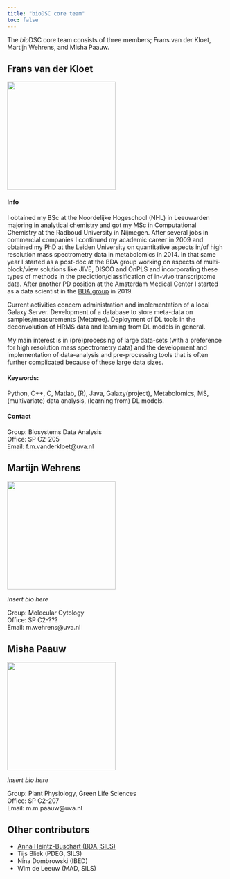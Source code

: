 ```yaml
---
title: "bioDSC core team"
toc: false
---
```


The *bio*DSC core team consists of three members; Frans van der Kloet, Martijn Wehrens, and Misha Paauw. 

## Frans van der Kloet

<img src="images/frans.png" width="250" height="250" />

#### Info

I obtained my BSc at the Noordelijke Hogeschool (NHL) in Leeuwarden majoring in analytical chemistry and got my MSc in Computational Chemistry at the Radboud University in Nijmegen. After several jobs in commercial companies I continued my academic career in 2009 and obtained my PhD at the Leiden University on quantitative aspects in/of high resolution mass spectrometry data in metabolomics in 2014. In that same year I started as a post-doc at the BDA group working on aspects of multi-block/view solutions like JIVE, DISCO and OnPLS and incorporating these types of methods in the prediction/classification of in-vivo transcriptome data. After another PD position at the Amsterdam Medical Center I started as a data scientist in the [BDA group](https://bdagroup.nl){target="_blank"} in 2019. 

Current activities concern administration and implementation of a local Galaxy Server. Development of a database to store meta-data on samples/measurements (Metatree). Deployment of DL tools in the deconvolution of HRMS data and learning from DL models in general.

My main interest is in (pre)processing of large data-sets (with a preference for high resolution mass spectrometry data) and the development and implementation of data-analysis and pre-processing tools that is often further complicated because of these large data sizes.

#### Keywords:
Python, C++, C, Matlab, (R), Java, Galaxy(project), Metabolomics, MS, (multivariate) data analysis, (learning from) DL models.

#### Contact
Group: Biosystems Data Analysis  
Office: SP C2-205  
Email: f.m.vanderkloet@uva.nl  

## Martijn Wehrens

<img src="images/Martijn-Wehrens-300x300.jpg" width="250" height="250" />


*insert bio here*

Group: Molecular Cytology  
Office: SP C2-???  
Email: m.wehrens@uva.nl  

## Misha Paauw

<img src="images/Misha-Paauw-300x300.jpg" width="250" height="250" />


*insert bio here*

Group: Plant Physiology, Green Life Sciences  
Office: SP C2-207  
Email: m.m.paauw@uva.nl  

## Other contributors

- [Anna Heintz-Buschart (BDA, SILS)](https://bdagroup.nl/?employee=anna-heintz-buschart){target="_blank"}
- Tijs Bliek (PDEG, SILS)
- Nina Dombrowski (IBED)
- Wim de Leeuw (MAD, SILS)